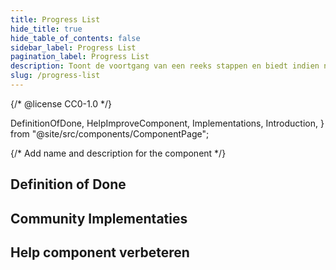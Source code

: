 ```yaml
---
title: Progress List
hide_title: true
hide_table_of_contents: false
sidebar_label: Progress List
pagination_label: Progress List
description: Toont de voortgang van een reeks stappen en biedt indien nodig extra details over een stap.
slug: /progress-list
---
```


{/* @license CC0-1.0 */}

  DefinitionOfDone,
  HelpImproveComponent,
  Implementations,
  Introduction,
} from "@site/src/components/ComponentPage";

{/* Add name and description for the component */}


<Introduction component={component} headingLevel={1} description={description} />

## Definition of Done

<DefinitionOfDone component={component} headingLevel={3} />

## Community Implementaties

<Implementations component={component} headingLevel={3} />

## Help component verbeteren

<HelpImproveComponent component={component} headingLevel={3} />

